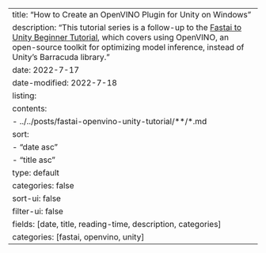 ---
title: "How to Create an OpenVINO Plugin for Unity on Windows"
description: "This tutorial series is a follow-up to the [Fastai to Unity Beginner Tutorial](http://localhost:4345/series/tutorials/fastai-to-unity-tutorial.html), which covers using OpenVINO, an open-source toolkit for optimizing model inference, instead of Unity’s Barracuda library."
date: 2022-7-17
date-modified: 2022-7-18
listing:
  contents: 
    - ../../posts/fastai-openvino-unity-tutorial/**/*.md
  sort: 
      - "date asc"
      - "title asc"
  type: default
  categories: false
  sort-ui: false
  filter-ui: false
  fields: [date, title, reading-time, description, categories]
categories: [fastai, openvino, unity]
---